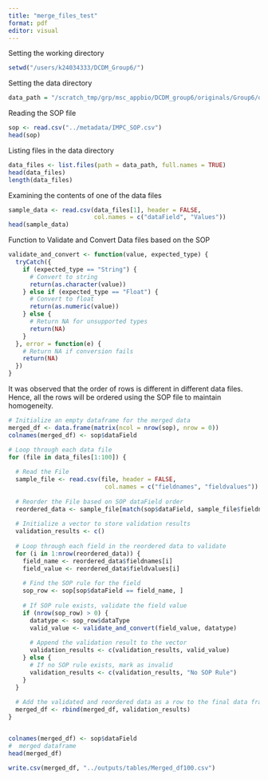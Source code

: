 ```yaml
---
title: "merge_files_test"
format: pdf
editor: visual
---
```


Setting the working directory

```r
setwd("/users/k24034333/DCDM_Group6/")
```

Setting the data directory

```r
data_path = "/scratch_tmp/grp/msc_appbio/DCDM_group6/originals/Group6/data"
```

Reading the SOP file

```r
sop <- read.csv("../metadata/IMPC_SOP.csv")
head(sop)
```

Listing files in the data directory

```r
data_files <- list.files(path = data_path, full.names = TRUE)
head(data_files)
length(data_files)
```

Examining the contents of one of the data files

```r
sample_data <- read.csv(data_files[1], header = FALSE, 
                        col.names = c("dataField", "Values"))
head(sample_data)
```

Function to Validate and Convert Data files based on the SOP

```r
validate_and_convert <- function(value, expected_type) {
  tryCatch({
    if (expected_type == "String") {
      # Convert to string
      return(as.character(value))  
    } else if (expected_type == "Float") {
      # Convert to float
      return(as.numeric(value))  
    } else {
      # Return NA for unsupported types
      return(NA)  
    }
  }, error = function(e) {
    # Return NA if conversion fails
    return(NA)  
  })
}
```

It was observed that the order of rows is different in different data files. Hence, all the rows will be ordered using the SOP file to maintain homogeneity.

```r
# Initialize an empty dataframe for the merged data
merged_df <- data.frame(matrix(ncol = nrow(sop), nrow = 0))
colnames(merged_df) <- sop$dataField

# Loop through each data file
for (file in data_files[1:100]) {
  
  # Read the File
  sample_file <- read.csv(file, header = FALSE, 
                           col.names = c("fieldnames", "fieldvalues"))
  
  # Reorder the File based on SOP dataField order
  reordered_data <- sample_file[match(sop$dataField, sample_file$fieldnames), ]
  
  # Initialize a vector to store validation results
  validation_results <- c()
  
  # Loop through each field in the reordered data to validate
  for (i in 1:nrow(reordered_data)) {
    field_name <- reordered_data$fieldnames[i]
    field_value <- reordered_data$fieldvalues[i]
    
    # Find the SOP rule for the field
    sop_row <- sop[sop$dataField == field_name, ]
    
    # If SOP rule exists, validate the field value
    if (nrow(sop_row) > 0) {
      datatype <- sop_row$dataType
      valid_value <- validate_and_convert(field_value, datatype)
      
      # Append the validation result to the vector
      validation_results <- c(validation_results, valid_value)
    } else {
      # If no SOP rule exists, mark as invalid
      validation_results <- c(validation_results, "No SOP Rule")
    }
  }
  
  # Add the validated and reordered data as a row to the final data frame
  merged_df <- rbind(merged_df, validation_results)
}


colnames(merged_df) <- sop$dataField
#  merged dataframe
head(merged_df)

```

```r
write.csv(merged_df, "../outputs/tables/Merged_df100.csv")
```
